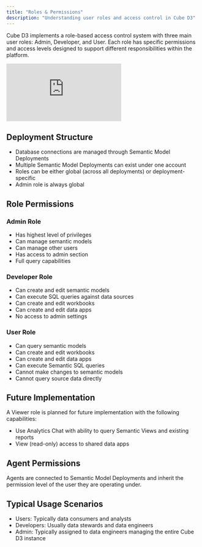```yaml
---
title: "Roles & Permissions"
description: "Understanding user roles and access control in Cube D3"
---
```


Cube D3 implements a role-based access control system with three main user roles: Admin, Developer, and User. Each role has specific permissions and access levels designed to support different responsibilities within the platform.

  <iframe
  src="https://www.loom.com/embed/ef12c793e31046e3bc6f413892a02049?sid=121003f5-ae2c-41c0-80d2-a2b92ff841e9"
  className="w-full aspect-video"
  frameborder="0"
  allowfullscreen
></iframe>

## Deployment Structure

- Database connections are managed through Semantic Model Deployments
- Multiple Semantic Model Deployments can exist under one account
- Roles can be either global (across all deployments) or deployment-specific
- Admin role is always global

## Role Permissions

### Admin Role

- Has highest level of privileges
- Can manage semantic models
- Can manage other users
- Has access to admin section
- Full query capabilities

### Developer Role

- Can create and edit semantic models
- Can execute SQL queries against data sources
- Can create and edit workbooks
- Can create and edit data apps
- No access to admin settings

### User Role

- Can query semantic models
- Can create and edit workbooks
- Can create and edit data apps
- Can execute Semantic SQL queries
- Cannot make changes to semantic models
- Cannot query source data directly

## Future Implementation

A Viewer role is planned for future implementation with the following capabilities:

- Use Analytics Chat with ability to query Semantic Views and existing reports
- View (read-only) access to shared data apps

## Agent Permissions

Agents are connected to Semantic Model Deployments and inherit the permission level of the user they are operating under.

## Typical Usage Scenarios

- Users: Typically data consumers and analysts
- Developers: Usually data stewards and data engineers
- Admin: Typically assigned to data engineers managing the entire Cube D3 instance